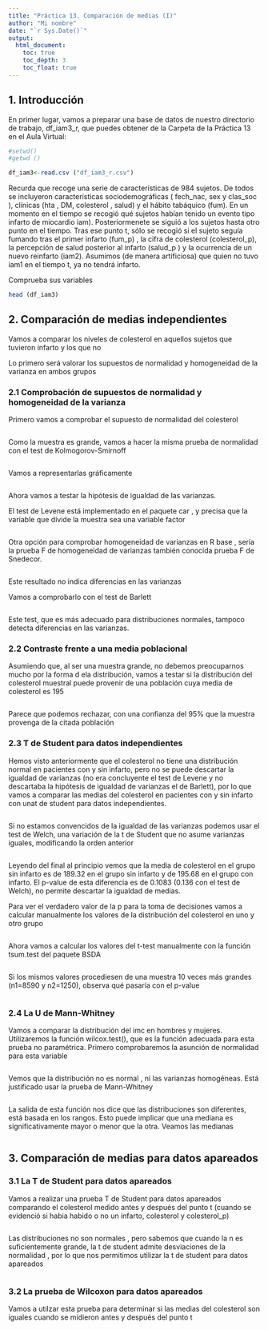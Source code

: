 ```yaml
---
title: "Práctica 13. Comparación de medias (I)"
author: "Mi nombre"
date: "`r Sys.Date()`"
output: 
  html_document:
    toc: true
    toc_depth: 3
    toc_float: true
---
```


## 1. Introducción

En primer lugar, vamos a preparar una base de datos de nuestro directorio de trabajo, df_iam3_r, que puedes obtener de la Carpeta de la Práctica 13 en el Aula Virtual:

```r
#setwd()
#getwd ()

df_iam3<-read.csv ("df_iam3_r.csv")
```

Recurda que recoge una serie de características de 984 sujetos. De todos se incluyeron características sociodemográficas ( fech_nac, sex y clas_soc ), clínicas (hta , DM, colesterol , salud) y el hábito tabáquico (fum). En un momento en el tiempo se recogió qué sujetos habían tenido un evento tipo infarto de miocardio iam). Posteriormenete se siguió a los sujetos hasta otro punto en el tiempo. Tras ese punto t, sólo se recogió si el sujeto seguía fumando tras el primer infarto (fum_p) , la cifra de colesterol (colesterol_p), la percepción de salud posterior al infarto (salud_p ) y la ocurrencia de un nuevo reinfarto (iam2). Asumimos (de manera artificiosa) que quien no tuvo iam1 en el tiempo t, ya no tendrá infarto.

Comprueba sus variables

```r
head (df_iam3)
```

## 2. Comparación de medias independientes

Vamos a comparar los niveles de colesterol en aquellos sujetos que tuvieron infarto y los que no

Lo primero será valorar los supuestos de normalidad y homogeneidad de la varianza en ambos grupos

### 2.1 Comprobación de supuestos de normalidad y homogeneidad de la varianza

Primero vamos a comprobar el supuesto de normalidad del colesterol

```r

```

Como la muestra es grande, vamos a hacer la misma prueba de normalidad con el test de Kolmogorov-Smirnoff

```r

```

Vamos a representarlas gráficamente

```r

```

Ahora vamos a testar la hipótesis de igualdad de las varianzas.

El test de Levene está implementado en el paquete car , y precisa que la variable que divide la muestra sea una variable factor

```r

```

Otra opción para comprobar homogeneidad de varianzas en R base , sería la prueba F de homogeneidad de varianzas también conocida prueba F de Snedecor.

```r
```

Este resultado no indica diferencias en las varianzas

Vamos a comprobarlo con el test de Barlett

```r

```

Este test, que es más adecuado para distribuciones normales, tampoco detecta diferencias en las varianzas.

### 2.2 Contraste frente a una media poblacional

Asumiendo que, al ser una muestra grande, no debemos preocuparnos mucho por la forma d ela distribución, vamos a testar si la distribución del colesterol muestral puede provenir de una población cuya media de colesterol es 195

```r

```

Parece que podemos rechazar, con una confianza del 95% que la muestra provenga de la citada población

### 2.3 T de Student para datos independientes

Hemos visto anteriormente que el colesterol no tiene una distribución normal en pacientes con y sin infarto, pero no se puede descartar la igualdad de varianzas (no era concluyente el test de Levene y no descartaba la hipótesis de igualdad de varianzas el de Barlett), por lo que vamos a comparar las medias del colesterol en pacientes con y sin infarto con unat de student para datos independientes.

```r

```

Si no estamos convencidos de la igualdad de las varianzas podemos usar el test de Welch, una variación de la t de Student que no asume varianzas iguales, modificando la orden anterior

```r

```

Leyendo del final al principio vemos que la media de colesterol en el grupo sin infarto es de 189.32 en el grupo sin infarto y de 195.68 en el grupo con infarto. El p-value de esta diferencia es de 0.1083 (0.136 con el test de Welch), no permite descartar la igualdad de medias.

Para ver el verdadero valor de la p para la toma de decisiones vamos a calcular manualmente los valores de la distribución del colesterol en uno y otro grupo

```r

```

Ahora vamos a calcular los valores del t-test manualmente con la función tsum.test del paquete BSDA

```r

```

Si los mismos valores procediesen de una muestra 10 veces más grandes (n1=8590 y n2=1250), observa qué pasaría con el p-value

```r

```

### 2.4 La U de Mann-Whitney

Vamos a comparar la distribución del imc en hombres y mujeres. Utilizaremos la función wilcox.test(), que es la función adecuada para esta prueba no paramétrica. Primero comprobaremos la asunción de normalidad para esta variable

```r

```

Vemos que la distribución no es normal , ni las varianzas homogéneas. Está justificado usar la prueba de Mann-Whitney

```r

```

La salida de esta función nos dice que las distribuciones son diferentes, está basada en los rangos. Esto puede implicar que una mediana es significativamente mayor o menor que la otra. Veamos las medianas

```r


```

## 3. Comparación de medias para datos apareados

### 3.1 La T de Student para datos apareados

Vamos a realizar una prueba T de Student para datos apareados comparando el colesterol medido antes y después del punto t (cuando se evidenció si habia habido o no un infarto, colesterol y colesterol_p)

```r

```

Las distribuciones no son normales , pero sabemos que cuando la n es suficientemente grande, la t de student admite desviaciones de la normalidad , por lo que nos permitimos utilizar la t de student para datos apareados

```r

```

### 3.2 La prueba de Wilcoxon para datos apareados

Vamos a utilzar esta prueba para determinar si las medias del colesterol son iguales cuando se midieron antes y después del punto t

```r


```
